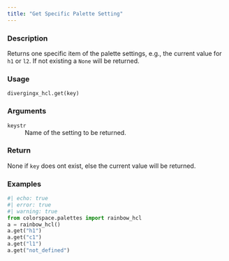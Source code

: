 ```yaml
---
title: "Get Specific Palette Setting"
---
```


### Description

Returns one specific item of the palette settings,
e.g., the current value for `h1` or `l2`.
If not existing a `None` will be returned.

### Usage

<pre><code class='language-python'>divergingx_hcl.get(key)</code></pre>

### Arguments

<dl class="pyp-list param-list">
  <dt style = "white-space: nowrap; font-family: monospace; vertical-align: top">
   <code id="colorspace.palettes.divergingx_hcl.get:key">key</code><code class="argument-class">str</code>
  </dt>
 <dd>Name of the setting to be returned.</dd>
</dl>

### Return

None if `key` does ont exist, else the current value will be
returned.

### Examples

```python
#| echo: true
#| error: true
#| warning: true
from colorspace.palettes import rainbow_hcl
a = rainbow_hcl()
a.get("h1")
a.get("c1")
a.get("l1")
a.get("not_defined")
```



